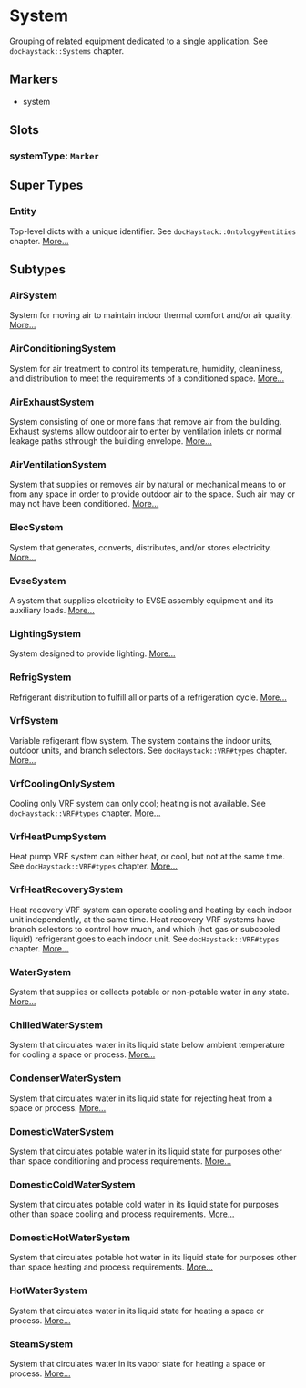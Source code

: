 # System
Grouping of related equipment dedicated to a single application.
See `docHaystack::Systems` chapter.
## Markers
- system

## Slots

### systemType: `Marker`


## Super Types
### Entity
Top-level dicts with a unique identifier.
See `docHaystack::Ontology#entities` chapter. 
[More...](./Entity)


## Subtypes
### AirSystem
System for moving air to maintain indoor thermal comfort and/or air quality. 
[More...](./AirSystem)
### AirConditioningSystem
System for air treatment to control its temperature, humidity, cleanliness,
and distribution to meet the requirements of a conditioned space. 
[More...](./AirConditioningSystem)
### AirExhaustSystem
System consisting of one or more fans that remove air from the building.
Exhaust systems allow outdoor air to enter by ventilation inlets or normal
leakage paths sthrough the building envelope. 
[More...](./AirExhaustSystem)
### AirVentilationSystem
System that supplies or removes air by natural or mechanical means to or
from any space in order to provide outdoor air to the space. Such air may or
may not have been conditioned. 
[More...](./AirVentilationSystem)
### ElecSystem
System that generates, converts, distributes, and/or stores electricity. 
[More...](./ElecSystem)
### EvseSystem
A system that supplies electricity to EVSE assembly equipment and its
auxiliary loads. 
[More...](./EvseSystem)
### LightingSystem
System designed to provide lighting. 
[More...](./LightingSystem)
### RefrigSystem
Refrigerant distribution to fulfill all or parts of a refrigeration cycle. 
[More...](./RefrigSystem)
### VrfSystem
Variable refigerant flow system.  The system contains the indoor
units, outdoor units, and branch selectors.  See `docHaystack::VRF#types`
chapter. 
[More...](./VrfSystem)
### VrfCoolingOnlySystem
Cooling only VRF system can only cool; heating is not available.
See `docHaystack::VRF#types` chapter. 
[More...](./VrfCoolingOnlySystem)
### VrfHeatPumpSystem
Heat pump VRF system can either heat, or cool, but not at the same time.
See `docHaystack::VRF#types` chapter. 
[More...](./VrfHeatPumpSystem)
### VrfHeatRecoverySystem
Heat recovery VRF system can operate cooling and heating by each indoor unit
independently, at the same time. Heat recovery VRF systems have branch selectors
to control how much, and which (hot gas or subcooled liquid) refrigerant
goes to each indoor unit.  See `docHaystack::VRF#types` chapter. 
[More...](./VrfHeatRecoverySystem)
### WaterSystem
System that supplies or collects potable or non-potable water in any state. 
[More...](./WaterSystem)
### ChilledWaterSystem
System that circulates water in its liquid state below ambient temperature
for cooling a space or process. 
[More...](./ChilledWaterSystem)
### CondenserWaterSystem
System that circulates water in its liquid state for rejecting heat
from a space or process. 
[More...](./CondenserWaterSystem)
### DomesticWaterSystem
System that circulates potable water in its liquid state for purposes
other than space conditioning and process requirements. 
[More...](./DomesticWaterSystem)
### DomesticColdWaterSystem
System that circulates potable cold water in its liquid state for purposes
other than space cooling and process requirements. 
[More...](./DomesticColdWaterSystem)
### DomesticHotWaterSystem
System that circulates potable hot water in its liquid state for purposes
other than space heating and process requirements. 
[More...](./DomesticHotWaterSystem)
### HotWaterSystem
System that circulates water in its liquid state for heating
a space or process. 
[More...](./HotWaterSystem)
### SteamSystem
System that circulates water in its vapor state for heating
a space or process. 
[More...](./SteamSystem)
